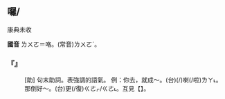 
==囉/{{ruby|咯|ㄌㄨㄛ}}==

康典未收

'''國音''' <rt>ㄌㄨㄛ</rt>{{ruby|。|ㄌㄛ}}＝咯。(常音)<rt>ㄌㄨㄛˊ</rt>。

    

==='''『{{ruby|囉|·ㄌㄨㄛˊ}}』'''===
: [助] 句末助詞。表強調的語氣。 例：你去，就成～。(台){{ruby|汝|ㄌㄧˋ}}{{ruby|去|ㄎㄧ˪}}{{ruby|著|ㄉㄧㄜㆷ}}(/{{ruby|都|ㄉㄜ˫}}){{ruby|好|ㄏㄜˋ}}喇(/啦)<rt>ㄌㄚ˪</rt>。 那倒好～。(台){{ruby|彼|ㄏㆤ}}更(/復)<rt>ㄍㄜㆷ/ㄍㄜ˪</rt>{{ruby|正|ㄐㄧㆩ}}{{ruby|好|ㄏㄜˋ}}。互見【{{ruby|咯|ㄌㄛ}}】。
    

